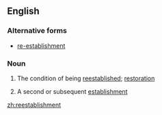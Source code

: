 ==English==

===Alternative forms===
*[[re-establishment]]

===Noun===
{{en-noun|s|-}}

#{{uncountable}} The condition of being [[reestablish]]ed; [[restoration]]
#{{countable}} A second or subsequent [[establishment]]

[[zh:reestablishment]]